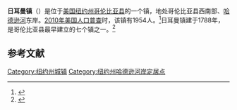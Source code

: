 {{Infobox settlement
|official_name            = 日耳曼镇<br/>Germantown
|settlement_type          = 镇
|image_skyline            = Germantown, NY, town hall.jpg
|imagesize                = 
|image_caption            =
|image_flag               = 
|image_seal               =
|pushpin_map            =
|pushpin_label_position = <!-- the position of the pushpin label: left, right, top, bottom, none -->
|pushpin_map_caption    =
|pushpin_mapsize        =
|image_map                = Columbia County New York incorporated areas Germantown highlighted.svg
|mapsize                  = 
|map_caption              = 
|image_map1               = 
|mapsize1                 = 
|map_caption1             =
|coordinates_display      = inline,title
|coordinates_region       = US-NY
|subdivision_type         = [[国家|国家]]
|subdivision_name         = {{USA}}
|subdivision_type1        = [[美国行政区划|州]]
|subdivision_name1        = [[纽约州|纽约州]]
|subdivision_type2        = [[纽约州行政区划|县]]
|subdivision_name2        = [[哥伦比亚县_(纽约州)|哥伦比亚县]]
|government_type          = 
|established_title        = 建镇
|established_date         = 1788
|unit_pref                = Imperial
|area_footnotes           = 
|area_magnitude           = 
|area_total_km2           = 36.1
|area_land_km2            = 31.3
|area_water_km2           = 4.7
|area_total_sq_mi         = 
|area_land_sq_mi          = 
|area_water_sq_mi         = 
|population_as_of         = [[2010年美国人口普查|2010]]
|population_footnotes     = 
|population_total         = 1954
|population_density_km2   = 62.3
|population_density_sq_mi =
|timezone                 = [[美国东部时间|EST]]
|utc_offset               = -5
|timezone_DST             = EDT
|utc_offset_DST           = -4
|elevation_footnotes      = 
|elevation_m              = 76
|elevation_ft             = 249
|latd = 42 |latm = 08 |lats = 03 |latNS = N
|longd = 73 |longm = 52 |longs = 16 |longEW = W
|postal_code_type         = [[美国邮政编码|邮政编码]]
|postal_code              = 12526
|area_code                = [[美国电话区号518|518]]
|website                  = {{URL|www.germantownny.org}}
}}
'''日耳曼镇'''（{{lang-en|Germantown}}）是位于[[美国|美国]][[纽约州|纽约州]][[哥伦比亚县_(纽约州)|哥伦比亚县]]的一个镇，地处哥伦比亚县西南部、[[哈德逊河|哈德逊河]]东岸。[[2010年美国人口普查|2010年美国人口普查]]时，该镇有1954人。<ref name>{{cite web|url=http://factfinder2.census.gov|publisher=[[United_States_Census_Bureau|United States Census Bureau]]|title=American FactFinder|access-date=2021-12-24|archive-date=2013-09-11|archive-url=https://web.archive.org/web/20130911234518/http://factfinder2.census.gov/|dead-url=no}}</ref>日耳曼镇建于1788年，是哥伦比亚县最早建立的七个镇之一。<ref>{{Cite web |url=http://www.columbiacountyny.com/history.html |title="History", Columbia County |access-date=2016-04-24 |archive-date=2020-11-30 |archive-url=https://web.archive.org/web/20201130102816/https://www.columbiacountyny.com/history.html |dead-url=no }}</ref>

== 参考文献 ==
{{reflist}}

{{NY-stub}}
[[Category:纽约州城镇|Category:纽约州城镇]]
[[Category:纽约州哈德逊河岸定居点|Category:纽约州哈德逊河岸定居点]]